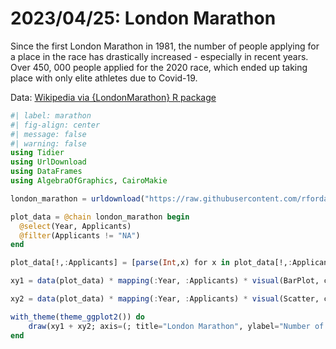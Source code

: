 # 2023/04/25: London Marathon

Since the first London Marathon in 1981, the number of people applying for a place in the race has drastically increased - especially in recent years. Over 450, 000 people applied for the 2020 race, which ended up taking place with only elite athletes due to Covid-19.

Data: [Wikipedia via {LondonMarathon} R package](https://github.com/rfordatascience/tidytuesday/blob/master/data/2023/2023-04-25/readme.md)

```julia
#| label: marathon
#| fig-align: center
#| message: false
#| warning: false
using Tidier
using UrlDownload
using DataFrames
using AlgebraOfGraphics, CairoMakie

london_marathon = urldownload("https://raw.githubusercontent.com/rfordatascience/tidytuesday/master/data/2023/2023-04-25/london_marathon.csv") |> DataFrame ;

plot_data = @chain london_marathon begin
  @select(Year, Applicants)
  @filter(Applicants != "NA")
end

plot_data[!,:Applicants] = [parse(Int,x) for x in plot_data[!,:Applicants]] 

xy1 = data(plot_data) * mapping(:Year, :Applicants) * visual(BarPlot, color=:black, width=0.1)

xy2 = data(plot_data) * mapping(:Year, :Applicants) * visual(Scatter, color="#e00601")

with_theme(theme_ggplot2()) do
	draw(xy1 + xy2; axis=(; title="London Marathon", ylabel="Number of applicants", xlabel=""))
end
```
